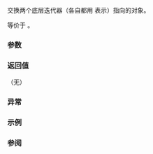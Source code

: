 {{title|iter_swap{{small|(ranges::stride_view::''iterator'')}}}}
{{cpp/ranges/stride_view/navbar}}

{{ddcl|since=c++23|
friend constexpr void iter_swap( const /*iterator*/&amp; x, const /*iterator*/&amp; y )
    noexcept( /* 见下文 */ )
        requires std::indirectly_swappable&lt;ranges::iterator_t&lt;Base&gt;&gt;;
}}

交换两个底层迭代器（各自都用 {{rlpi|/#数据成员|current_}} 表示）指向的对象。

等价于 {{c|ranges::iter_swap(x.current_, y.current_);}}。

{{cpp/hidden friend|{{tt|stride_view::''iterator''&lt;Const&gt;}}}}

===参数===
{{par begin}}
{{par|x, y|{{rlp|/|迭代器}}}}
{{par end}}

===返回值===
（无）

===异常===
{{noexcept|noexcept(ranges::iter_swap(x.current_, y.current_))}}

===示例===
{{example}}

===参阅===
{{dsc begin}}
{{dsc inc|cpp/iterator/ranges/dsc iter swap}}
{{dsc inc|cpp/algorithm/dsc iter swap}}
{{dsc end}}

{{langlinks|de|en|es|ja|ru}}